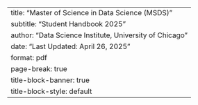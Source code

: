 ---
title: "Master of Science in Data Science (MSDS)"
subtitle: "Student Handbook 2025"
author: "Data Science Institute, University of Chicago"
date: "Last Updated: April 26, 2025"
format: pdf
page-break: true
title-block-banner: true
title-block-style: default
---